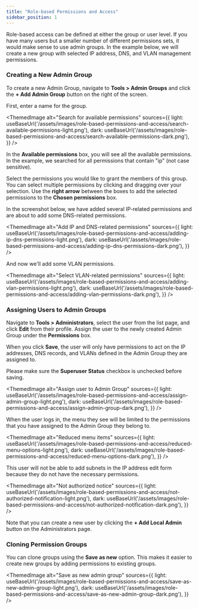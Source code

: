 ```yaml
---
title: "Role-based Permissions and Access"
sidebar_position: 1
---
```



Role-based access can be defined at either the group or user level. If you have many users but a smaller number of different permissions sets, it would make sense to use admin groups. In the example below, we will create a new group with selected IP address, DNS, and VLAN management permissions.

### Creating a New Admin Group

To create a new Admin Group, navigate to **Tools > Admin Groups** and click the **+ Add Admin Group** button on the right of the screen.

First, enter a name for the group.

<ThemedImage
  alt="Search for available permissions"
  sources={{
    light: useBaseUrl('/assets/images/role-based-permissions-and-access/search-available-permissions-light.png'),
    dark: useBaseUrl('/assets/images/role-based-permissions-and-access/search-available-permissions-dark.png'),
  }}
/>

In the **Available permissions** box, you will see all the available permissions. In the example, we searched for all permissions that contain "ip" (not case sensitive).

Select the permissions you would like to grant the members of this group. You can select multiple permissions by clicking and dragging over your selection. Use the **right arrow** between the boxes to add the selected permissions to the **Chosen permissions** box.

In the screenshot below, we have added several IP-related permissions and are about to add some DNS-related permissions.

<ThemedImage
  alt="Add IP and DNS-related permissions"
  sources={{
    light: useBaseUrl('/assets/images/role-based-permissions-and-access/adding-ip-dns-permissions-light.png'),
    dark: useBaseUrl('/assets/images/role-based-permissions-and-access/adding-ip-dns-permissions-dark.png'),
  }}
/>

And now we'll add some VLAN permissions.

<ThemedImage
  alt="Select VLAN-related permissions"
  sources={{
    light: useBaseUrl('/assets/images/role-based-permissions-and-access/adding-vlan-permissions-light.png'),
    dark: useBaseUrl('/assets/images/role-based-permissions-and-access/adding-vlan-permissions-dark.png'),
  }}
/>

### Assigning Users to Admin Groups

Navigate to **Tools > Administrators**, select the user from the list page, and click **Edit** from their profile. Assign the user to the newly created Admin Group under the **Permissions** box. 

When you click **Save**, the user will only have permissions to act on the IP addresses, DNS records, and VLANs defined in the Admin Group they are assigned to.

Please make sure the **Superuser Status** checkbox is unchecked before saving.

<ThemedImage
  alt="Assign user to Admin Group"
  sources={{
    light: useBaseUrl('/assets/images/role-based-permissions-and-access/assign-admin-group-light.png'),
    dark: useBaseUrl('/assets/images/role-based-permissions-and-access/assign-admin-group-dark.png'),
  }}
/>

When the user logs in, the menu they see will be limited to the permissions that you have assigned to the Admin Group they belong to.

<ThemedImage
  alt="Reduced menu items"
  sources={{
    light: useBaseUrl('/assets/images/role-based-permissions-and-access/reduced-menu-options-light.png'),
    dark: useBaseUrl('/assets/images/role-based-permissions-and-access/reduced-menu-options-dark.png'),
  }}
/>

This user will not be able to add subnets in the IP address edit form because they do not have the necessary permissions.

<ThemedImage
  alt="Not authorized notice"
  sources={{
    light: useBaseUrl('/assets/images/role-based-permissions-and-access/not-authorized-notification-light.png'),
    dark: useBaseUrl('/assets/images/role-based-permissions-and-access/not-authorized-notification-dark.png'),
  }}
/>

Note that you can create a new user by clicking the **+ Add Local Admin** button on the Administrators page.

### Cloning Permission Groups

You can clone groups using the **Save as new** option. This makes it easier to create new groups by adding permissions to existing groups.

<ThemedImage
  alt="Save as new admin group"
  sources={{
    light: useBaseUrl('/assets/images/role-based-permissions-and-access/save-as-new-admin-group-light.png'),
    dark: useBaseUrl('/assets/images/role-based-permissions-and-access/save-as-new-admin-group-dark.png'),
  }}
/>

